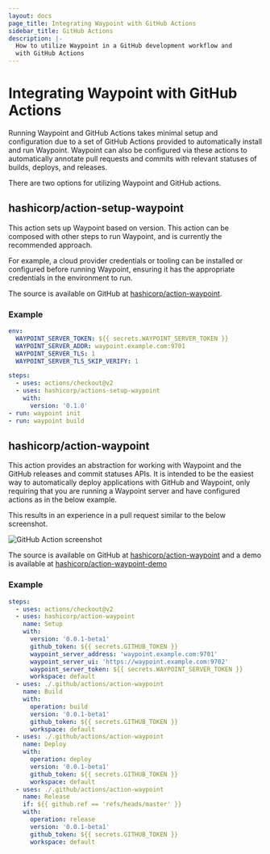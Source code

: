 ```yaml
---
layout: docs
page_title: Integrating Waypoint with GitHub Actions
sidebar_title: GitHub Actions
description: |-
  How to utilize Waypoint in a GitHub development workflow and
  with GitHub Actions
---
```


# Integrating Waypoint with GitHub Actions

Running Waypoint and GitHub Actions takes minimal setup and configuration due to
a set of GitHub Actions provided to automatically install and run Waypoint. Waypoint
can also be configured via these actions to automatically annotate pull requests
and commits with relevant statuses of builds, deploys, and releases.

There are two options for utilizing Waypoint and GitHub actions.

## hashicorp/action-setup-waypoint

This action sets up Waypoint based on version. This action can be
composed with other steps to run Waypoint, and is currently
the recommended approach.

For example, a cloud provider credentials or tooling can be installed or configured before
running Waypoint, ensuring it has the appropriate credentials in the environment to run.

The source is available on GitHub at [hashicorp/action-waypoint](https://github.com/hashicorp/action-setup-waypoint).

### Example

```yaml
env:
  WAYPOINT_SERVER_TOKEN: ${{ secrets.WAYPOINT_SERVER_TOKEN }}
  WAYPOINT_SERVER_ADDR: waypoint.example.com:9701
  WAYPOINT_SERVER_TLS: 1
  WAYPOINT_SERVER_TLS_SKIP_VERIFY: 1

steps:
  - uses: actions/checkout@v2
  - uses: hashicorp/actions-setup-waypoint
    with:
      version: '0.1.0'
- run: waypoint init
- run: waypoint build
```

## hashicorp/action-waypoint

This action provides an abstraction for working with Waypoint and the GitHub releases and commit
statuses APIs. It is intended to be the easiest way to automatically deploy applications
with GitHub and Waypoint, only requiring that you are running a Waypoint server and have
configured actions as in the below example.

This results in an experience in a pull request similar to the below screenshot.

![GitHub Action screenshot](/img/github-action.png)

The source is available on GitHub at [hashicorp/action-waypoint](https://github.com/hashicorp/action-waypoint) and
a demo is available at [hashicorp/action-waypoint-demo](https://github.com/hashicorp/action-waypoint-demo)

### Example

```yaml
steps:
  - uses: actions/checkout@v2
  - uses: hashicorp/action-waypoint
    name: Setup
    with:
      version: '0.0.1-beta1'
      github_token: ${{ secrets.GITHUB_TOKEN }}
      waypoint_server_address: 'waypoint.example.com:9701'
      waypoint_server_ui: 'https://waypoint.example.com:9702'
      waypoint_server_token: ${{ secrets.WAYPOINT_SERVER_TOKEN }}
      workspace: default
  - uses: ./.github/actions/action-waypoint
    name: Build
    with:
      operation: build
      version: '0.0.1-beta1'
      github_token: ${{ secrets.GITHUB_TOKEN }}
      workspace: default
  - uses: ./.github/actions/action-waypoint
    name: Deploy
    with:
      operation: deploy
      version: '0.0.1-beta1'
      github_token: ${{ secrets.GITHUB_TOKEN }}
      workspace: default
  - uses: ./.github/actions/action-waypoint
    name: Release
    if: ${{ github.ref == 'refs/heads/master' }}
    with:
      operation: release
      version: '0.0.1-beta1'
      github_token: ${{ secrets.GITHUB_TOKEN }}
      workspace: default
```
